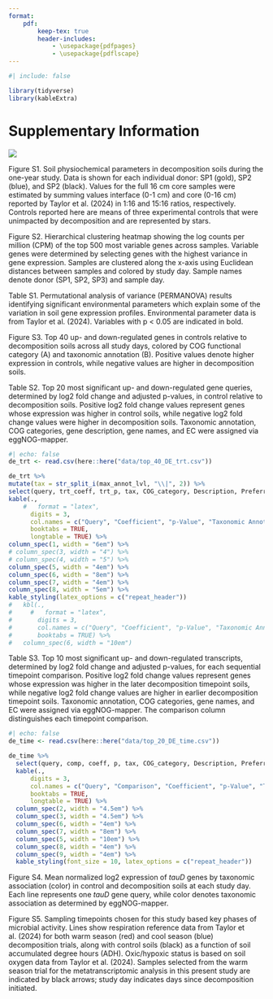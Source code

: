 ```yaml
---
format:
    pdf:
        keep-tex: true
        header-includes:
            - \usepackage{pdfpages}
            - \usepackage{pdflscape}
---
```


```r
#| include: false

library(tidyverse)
library(kableExtra)
```
# Supplementary Information

\vspace{-0.5cm}

![](../../figures/soilchem_summary.png)

Figure S1. Soil physiochemical parameters in decomposition soils during the one-year study. Data is shown for each individual donor: SP1 (gold), SP2 (blue), and SP2 (black). Values for the full 16 cm core samples were estimated by summing values interface (0-1 cm) and core (0-16 cm) reported by Taylor et al. (2024) in 1:16 and 15:16 ratios, respectively. Controls reported here are means of three experimental controls that were unimpacted by decomposition and are represented by stars.

\pagebreak

\includegraphics[width=1\textwidth]{../../figures/Fig_S2.png}

Figure S2. Hierarchical clustering heatmap showing the log counts per million (CPM) of the top 500 most variable genes across samples. Variable genes were determined by selecting genes with the highest variance in gene expression. Samples are clustered along the x-axis using Euclidean distances between samples and colored by study day. Sample names denote donor (SP1, SP2, SP3) and sample day.

\pagebreak

Table S1. Permutational analysis of variance (PERMANOVA) results identifying significant environmental parameters which explain some of the variation in soil gene expression profiles. Environmental parameter data is from Taylor et al. (2024). Variables with p < 0.05 are indicated in bold.

\includegraphics[scale=1.4,page=1]{../../tables/cca_permanova.pdf}

\pagebreak

\includegraphics[width=0.88\textwidth]{../../figures/Trt_DE_top20_barplot.png}

Figure S3. Top 40 up- and down-regulated genes in controls relative to decomposition soils across all study days, colored by COG functional category (A) and taxonomic annotation (B). Positive values denote higher expression in controls, while negative values are higher in decomposition soils.

\pagebreak

::: {.landscape}

Table S2. Top 20 most significant up- and down-regulated gene queries, determined by log2 fold change and adjusted p-values, in control relative to decomposition soils. Positive log2 fold change values represent genes whose expression was higher in control soils, while negative log2 fold change values were higher in decomposition soils. Taxonomic annotation, COG categories, gene description, gene names, and EC were assigned via eggNOG-mapper.


```r
#| echo: false
de_trt <- read.csv(here::here("data/top_40_DE_trt.csv"))

de_trt %>% 
mutate(tax = str_split_i(max_annot_lvl, "\\|", 2)) %>%
select(query, trt_coeff, trt_p, tax, COG_category, Description, Preferred_name, EC) %>%
kable(.,
    #   format = "latex",
      digits = 3,
      col.names = c("Query", "Coefficient", "p-Value", "Taxonomic Annotation", "COG Category", "Description", "Gene Name", "EC"),
      booktabs = TRUE,
      longtable = TRUE) %>%
column_spec(1, width = "6em") %>%
# column_spec(3, width = "4") %>%
# column_spec(4, width = "5") %>%
column_spec(5, width = "4em") %>%
column_spec(6, width = "8em") %>%
column_spec(7, width = "4em") %>%
column_spec(8, width = "5em") %>%
kable_styling(latex_options = c("repeat_header"))
#   kbl(.,
#     #   format = "latex",
#       digits = 3,
#       col.names = c("Query", "Coefficient", "p-Value", "Taxonomic Annotation", "COG Category", "Description", "Gene Name", "EC"),
#       booktabs = TRUE) %>%
#   column_spec(6, width = "10em")
```

\pagebreak

Table S3. Top 10 most significant up- and down-regulated transcripts, determined by log2 fold change and adjusted p-values, for each sequential timepoint comparison. Positive log2 fold change values represent genes whose expression was higher in the later decomposition timepoint soils, while negative log2 fold change values are higher in earlier decomposition timepoint soils. Taxonomic annotation, COG categories, gene names, and EC were assigned via eggNOG-mapper. The comparison column distinguishes each timepoint comparison.

```r
#| echo: false
de_time <- read.csv(here::here("data/top_20_DE_time.csv"))

de_time %>%
  select(query, comp, coeff, p, tax, COG_category, Description, Preferred_name, EC) %>%
  kable(.,
      digits = 3,
      col.names = c("Query", "Comparison", "Coefficient", "p-Value", "Taxonomic Annotation", "COG Category", "Description", "Gene Name", "EC"),
      booktabs = TRUE,
      longtable = TRUE) %>%
  column_spec(2, width = "4.5em") %>%
  column_spec(3, width = "4.5em") %>%
  column_spec(6, width = "4em") %>%
  column_spec(7, width = "8em") %>%
  column_spec(5, width = "10em") %>%
  column_spec(8, width = "4em") %>%
  column_spec(9, width = "4em") %>%
  kable_styling(font_size = 10, latex_options = c("repeat_header"))

```


:::
\pagebreak

\includegraphics[width=0.9\textwidth]{../../figures/tauD_nlog2_taxonomy.png}

Figure S4. Mean normalized log2 expression of *tauD* genes by taxonomic association (color) in control and decomposition soils at each study day. Each line represents one *tauD* gene query, while color denotes taxonomic association as determined by eggNOG-mapper.

\pagebreak

\includegraphics[width=0.95\textwidth]{../../figures/phases_MetaTsamples.png}

Figure S5. Sampling timepoints chosen for this study based key phases of microbial activity. Lines show respiration reference data from Taylor et al. (2024) for both warm season (red) and cool season (blue) decomposition trials, along with control soils (black) as a function of soil accumulated degree hours (ADH). Oxic/hypoxic status is based on soil oxygen data from Taylor et al. (2024). Samples selected from the warm season trial for the metatranscriptomic analysis in this present study are indicated by black arrows; study day indicates days since decomposition initiated.
